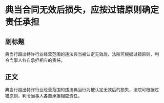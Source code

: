 # 典当合同无效后损失，应按过错原则确定责任承担
## 副标题
典当行超出特许行业经营范围的违法典当被认定无效后，法院可根据过错原则，判令当事人各自承担相应的责任。
## 正文
典当行超出特许行业经营范围的违法典当行为被认定无效后的损失，法院可根据过错原则，判令当事人各自承担相应责任。